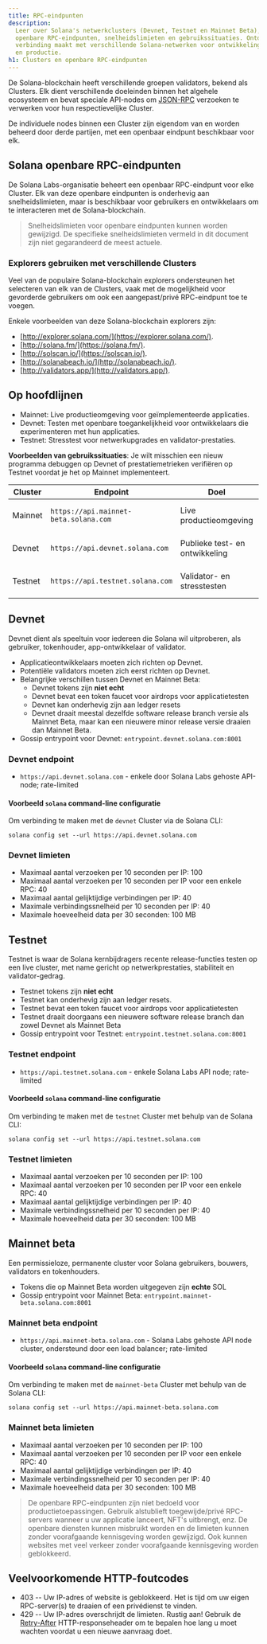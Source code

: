 ```yaml
---
title: RPC-eindpunten
description:
  Leer over Solana's netwerkclusters (Devnet, Testnet en Mainnet Beta), hun
  openbare RPC-eindpunten, snelheidslimieten en gebruikssituaties. Ontdek hoe je
  verbinding maakt met verschillende Solana-netwerken voor ontwikkeling, testen
  en productie.
h1: Clusters en openbare RPC-eindpunten
---
```


De Solana-blockchain heeft verschillende groepen validators, bekend als
Clusters. Elk dient verschillende doeleinden binnen het algehele ecosysteem en
bevat speciale API-nodes om [JSON-RPC](/docs/rpc/) verzoeken te verwerken voor
hun respectievelijke Cluster.

De individuele nodes binnen een Cluster zijn eigendom van en worden beheerd door
derde partijen, met een openbaar eindpunt beschikbaar voor elk.

## Solana openbare RPC-eindpunten

De Solana Labs-organisatie beheert een openbaar RPC-eindpunt voor elke Cluster.
Elk van deze openbare eindpunten is onderhevig aan snelheidslimieten, maar is
beschikbaar voor gebruikers en ontwikkelaars om te interacteren met de
Solana-blockchain.

> Snelheidslimieten voor openbare eindpunten kunnen worden gewijzigd. De
> specifieke snelheidslimieten vermeld in dit document zijn niet gegarandeerd de
> meest actuele.

### Explorers gebruiken met verschillende Clusters

Veel van de populaire Solana-blockchain explorers ondersteunen het selecteren
van elk van de Clusters, vaak met de mogelijkheid voor gevorderde gebruikers om
ook een aangepast/privé RPC-eindpunt toe te voegen.

Enkele voorbeelden van deze Solana-blockchain explorers zijn:

- [http://explorer.solana.com/](https://explorer.solana.com/).
- [http://solana.fm/](https://solana.fm/).
- [http://solscan.io/](https://solscan.io/).
- [http://solanabeach.io/](http://solanabeach.io/).
- [http://validators.app/](http://validators.app/).

## Op hoofdlijnen

- Mainnet: Live productieomgeving voor geïmplementeerde applicaties.
- Devnet: Testen met openbare toegankelijkheid voor ontwikkelaars die
  experimenteren met hun applicaties.
- Testnet: Stresstest voor netwerkupgrades en validator-prestaties.

**Voorbeelden van gebruikssituaties**: Je wilt misschien een nieuw programma
debuggen op Devnet of prestatiemetrieken verifiëren op Testnet voordat je het op
Mainnet implementeert.

| **Cluster** | **Endpoint**                          | **Doel**                       | **Opmerkingen**                |
| ----------- | ------------------------------------- | ------------------------------ | ------------------------------ |
| Mainnet     | `https://api.mainnet-beta.solana.com` | Live productieomgeving         | Vereist SOL voor transacties   |
| Devnet      | `https://api.devnet.solana.com`       | Publieke test- en ontwikkeling | Gratis SOL airdrop voor testen |
| Testnet     | `https://api.testnet.solana.com`      | Validator- en stresstesten     | Kan soms niet beschikbaar zijn |

## Devnet

Devnet dient als speeltuin voor iedereen die Solana wil uitproberen, als
gebruiker, tokenhouder, app-ontwikkelaar of validator.

- Applicatieontwikkelaars moeten zich richten op Devnet.
- Potentiële validators moeten zich eerst richten op Devnet.
- Belangrijke verschillen tussen Devnet en Mainnet Beta:
  - Devnet tokens zijn **niet echt**
  - Devnet bevat een token faucet voor airdrops voor applicatietesten
  - Devnet kan onderhevig zijn aan ledger resets
  - Devnet draait meestal dezelfde software release branch versie als Mainnet
    Beta, maar kan een nieuwere minor release versie draaien dan Mainnet Beta.
- Gossip entrypoint voor Devnet: `entrypoint.devnet.solana.com:8001`

### Devnet endpoint

- `https://api.devnet.solana.com` - enkele door Solana Labs gehoste API-node;
  rate-limited

#### Voorbeeld `solana` command-line configuratie

Om verbinding te maken met de `devnet` Cluster via de Solana CLI:

```shell
solana config set --url https://api.devnet.solana.com
```

### Devnet limieten

- Maximaal aantal verzoeken per 10 seconden per IP: 100
- Maximaal aantal verzoeken per 10 seconden per IP voor een enkele RPC: 40
- Maximaal aantal gelijktijdige verbindingen per IP: 40
- Maximale verbindingssnelheid per 10 seconden per IP: 40
- Maximale hoeveelheid data per 30 seconden: 100 MB

## Testnet

Testnet is waar de Solana kernbijdragers recente release-functies testen op een
live cluster, met name gericht op netwerkprestaties, stabiliteit en
validator-gedrag.

- Testnet tokens zijn **niet echt**
- Testnet kan onderhevig zijn aan ledger resets.
- Testnet bevat een token faucet voor airdrops voor applicatietesten
- Testnet draait doorgaans een nieuwere software release branch dan zowel Devnet
  als Mainnet Beta
- Gossip entrypoint voor Testnet: `entrypoint.testnet.solana.com:8001`

### Testnet endpoint

- `https://api.testnet.solana.com` - enkele Solana Labs API node; rate-limited

#### Voorbeeld `solana` command-line configuratie

Om verbinding te maken met de `testnet` Cluster met behulp van de Solana CLI:

```shell
solana config set --url https://api.testnet.solana.com
```

### Testnet limieten

- Maximaal aantal verzoeken per 10 seconden per IP: 100
- Maximaal aantal verzoeken per 10 seconden per IP voor een enkele RPC: 40
- Maximaal aantal gelijktijdige verbindingen per IP: 40
- Maximale verbindingssnelheid per 10 seconden per IP: 40
- Maximale hoeveelheid data per 30 seconden: 100 MB

## Mainnet beta

Een permissieloze, permanente cluster voor Solana gebruikers, bouwers,
validators en tokenhouders.

- Tokens die op Mainnet Beta worden uitgegeven zijn **echte** SOL
- Gossip entrypoint voor Mainnet Beta: `entrypoint.mainnet-beta.solana.com:8001`

### Mainnet beta endpoint

- `https://api.mainnet-beta.solana.com` - Solana Labs gehoste API node cluster,
  ondersteund door een load balancer; rate-limited

#### Voorbeeld `solana` command-line configuratie

Om verbinding te maken met de `mainnet-beta` Cluster met behulp van de Solana
CLI:

```shell
solana config set --url https://api.mainnet-beta.solana.com
```

### Mainnet beta limieten

- Maximaal aantal verzoeken per 10 seconden per IP: 100
- Maximaal aantal verzoeken per 10 seconden per IP voor een enkele RPC: 40
- Maximaal aantal gelijktijdige verbindingen per IP: 40
- Maximale verbindingssnelheid per 10 seconden per IP: 40
- Maximale hoeveelheid data per 30 seconden: 100 MB

> De openbare RPC-eindpunten zijn niet bedoeld voor productietoepassingen.
> Gebruik alstublieft toegewijde/privé RPC-servers wanneer u uw applicatie
> lanceert, NFT's uitbrengt, enz. De openbare diensten kunnen misbruikt worden
> en de limieten kunnen zonder voorafgaande kennisgeving worden gewijzigd. Ook
> kunnen websites met veel verkeer zonder voorafgaande kennisgeving worden
> geblokkeerd.

## Veelvoorkomende HTTP-foutcodes

- 403 -- Uw IP-adres of website is geblokkeerd. Het is tijd om uw eigen
  RPC-server(s) te draaien of een privédienst te vinden.
- 429 -- Uw IP-adres overschrijdt de limieten. Rustig aan! Gebruik de
  [Retry-After](https://developer.mozilla.org/en-US/docs/Web/HTTP/Headers/Retry-After)
  HTTP-responseheader om te bepalen hoe lang u moet wachten voordat u een nieuwe
  aanvraag doet.
